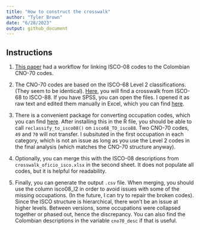 ```yaml
---
title: "How to construct the crosswalk"
author: "Tyler Brown"
date: "6/28/2023"
output: github_document
---
```


## Instructions

1. [This paper](https://repository.urosario.edu.co/server/api/core/bitstreams/d4925f02-0c79-4671-8013-aeba548c854b/content) had a workflow for linking ISCO-08 codes to the Colombian CNO-70 codes. 

2. The CNO-70 codes are based on the ISCO-68 Level 2 classifications. (They seem to be identical). [Here](http://www.harryganzeboom.nl/isco68/), you will find a crosswalk from ISCO-68 to ISCO-88. If you have SPSS, you can open the files. I opened it as raw text and edited them manually in Excel, which you can find [here](https://github.com/tylerjamesbrown7/co_tk/blob/3ea22042ffb42ad474659f7c74390a4b5098a967/input/isco68_TO_isco88.xlsx). 

3. There is a convenient package for converting occupation codes, which you can find [here](https://guidowe.github.io/occupationcross/index.html). After installing this in the R file, you should be able to call ``reclassify_to_isco08()`` on ``isco68_TO_isco88``. Two CNO-70 codes, ``49`` and ``70`` will not transfer. I subsituted in the first occupation in each category, which is not an issue as long as you use the Level 2 codes in the final analysis (which matches the CNO-70 structure anyway).

4. Optionally, you can merge this with the ISCO-08 descriptions from ``crosswalk_oficio_isco.xlsx`` in the second sheet. It does not populate all codes, but it is helpful for readability.

5. Finally, you can generate the output ``.csv`` file. When merging, you should use the column isco08_l2 in order to avoid issues with some of the missing occupations. (In the future, I can try to repair the broken codes). Since the ISCO structure is hierarchical, there won't be an issue at higher levels. Between versions, some occupations were collapsed together or phased out, hence the discrepancy. You can also find the Colombian descriptions in the variable ``cno70_desc`` if that is useful. 



